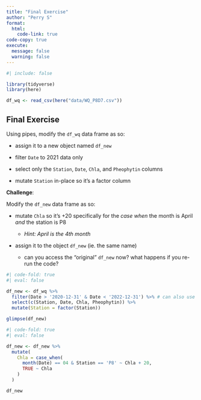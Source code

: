 ```yaml
---
title: "Final Exercise"
author: "Perry S"
format:
  html:
    code-link: true
code-copy: true
execute: 
  message: false
  warning: false
---
```


```r
#| include: false

library(tidyverse)
library(here)

df_wq <- read_csv(here("data/WQ_P8D7.csv"))
```

## Final Exercise

Using pipes, modify the `df_wq` data frame as so:

-   assign it to a new object named `df_new`

-   filter `Date` to 2021 data only

-   select only the `Station`, `Date`, `Chla`, and `Pheophytin` columns

-   mutate `Station` in-place so it's a factor column

**Challenge**:

Modify the `df_new` data frame as so:

-   mutate `Chla` so it's +20 specifically for the *case when* the month is April *and* the station is P8

    -   *Hint: April is the 4th month*

-   assign it to the object `df_new` (ie. the same name)

    -   can you access the "original" `df_new` now? what happens if you re-run the code?

```r
#| code-fold: true
#| eval: false

df_new <- df_wq %>%
  filter(Date > '2020-12-31' & Date < '2022-12-31') %>% # can also use lubridate
  select(c(Station, Date, Chla, Pheophytin)) %>%
  mutate(Station = factor(Station))

glimpse(df_new)
```

```r
#| code-fold: true
#| eval: false

df_new <- df_new %>%
  mutate(
    Chla = case_when(
      month(Date) == 04 & Station == 'P8' ~ Chla + 20,
      TRUE ~ Chla
    )
  )

df_new
```
